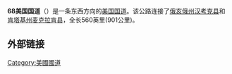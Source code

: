 {{unreferenced|time=2014-12-31T01:45:43+00:00}}
'''68美国国道'''（{{lang-en|'''U.S. Route 68'''}}）是一条东西方向的[[美国国道|美国国道]]。该公路连接了[[俄亥俄州|俄亥俄州]][[汉考克县_(俄亥俄州)|汉考克县]]和[[肯塔基州|肯塔基州]][[麦克拉肯县_(肯塔基州)|麦克拉肯县]]，全长560英里(901公里)。

== 外部链接 ==

{{美国国道}}
[[Category:美國國道|Category:美國國道]]